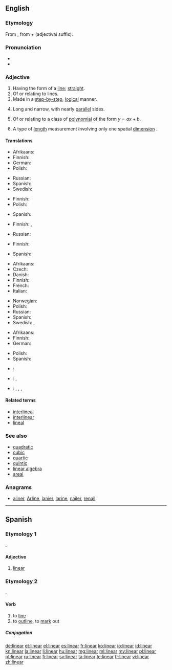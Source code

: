 {{also|Linear|LINEAR|lineär}}
==English==
{{wikipedia}}

===Etymology===
From {{etyl|la|en}}<!--Classical Latin?--> {{term|linearis|lang=la}}, from {{term|linea||line|lang=la}} + {{term|-aris|lang=la}} (adjectival suffix).

===Pronunciation===
* {{IPA|/ˈlɪ.niː.ə/|/ˈlɪ.niː.ɚ/}}
* {{audio|En-us-linear.ogg|Audio (US)}}

===Adjective===
{{en-adj}}

# Having the form of a [[line]]; [[straight]].
# Of or relating to lines.
# Made in a [[step-by-step]], [[logical]] manner.
# {{context|botany|of leaves|lang=en}} Long and narrow, with nearly [[parallel]] sides.
# {{context|mathematics|lang=en}} Of or relating to a class of [[polynomial]] of the form <math> y = ax + b </math>.
# {{context|physics|lang=en}} A type of [[length]] measurement involving only one spatial [[dimension]] {{qualifier|as opposed to area or volume}}.

====Translations====
{{trans-top|having the form of a line}}
* Afrikaans: {{t-|af|lineêr}}
* Finnish: {{t-|fi|suoraviivainen}}
* German: {{t|de|linear}}
* Polish: {{t-|pl|liniowy|m}}
{{trans-mid}}
* Russian: {{t+|ru|линейный|tr=linéjnyj|sc=Cyrl}}
* Spanish: {{t-|es|lineal}}
* Swedish: {{t+|sv|linjär}}
{{trans-bottom}}

{{trans-top|of or relating to lines}}
* Finnish: {{t-|fi|suoraviivainen}}
* Polish: {{t-|pl|liniowy|m}}
{{trans-mid}}
* Spanish: {{t-|es|lineal}}
{{trans-bottom}}

{{trans-top|made in a step-by-step manner}}
* Finnish: {{t-|fi|suoraviivainen}}, {{t-|fi|johdonmukainen}}
{{trans-mid}}
* Russian: {{t-|ru|последовательный|tr=poslédovatel'nyj}}
{{trans-bottom}}

{{trans-top|botany, of leaves: long and narrow}}
* Finnish: {{t-|fi|tasasoukka}}
{{trans-mid}}
* Spanish: {{t-|es|lineal}}
{{trans-bottom}}

{{trans-top|in mathematics, of first-degree polynomial}}
* Afrikaans: {{t-|af|lineêr}}
* Czech: {{t-|cs|lineární|m}}
* Danish: {{t-|da|lineær}}
* Finnish: {{t-|fi|lineaarinen}}
* French: {{t+|fr|linéaire}}
* Italian: {{t+|it|lineare|m|f}}
{{trans-mid}}
* Norwegian: {{t-|no|lineær}}
* Polish: {{t-|pl|liniowy|m}}
* Russian: {{t+|ru|линейный}}
* Spanish: {{t-|es|lineal}}
* Swedish: {{t+|sv|linjär}}, {{t+|sv|lineär}}
{{trans-bottom}}

{{trans-top|physics: involving only one dimension}}
* Afrikaans: {{t-|af|lineêr}}
* Finnish: {{t-|fi|lineaarinen}}
* German: {{t|de|linear}}
{{trans-mid}}
* Polish: {{t-|pl|liniowy|m}}
* Spanish: {{t-|es|unidimensional}}
{{trans-bottom}}

{{checktrans-top}}
* {{ttbc|fr}}: {{qualifier|1,2}} {{t|fr|linéaire}}
* {{ttbc|ko}}: {{t|ko|선형|tr=1,2|sc=Kore}}, {{t|ko|일차|tr=2,3|sc=Kore}}
{{trans-mid}}
* {{ttbc|ja}}: {{t|ja|リニア|tr=rinia|sc=Jpan}}, {{t|ja|リンネル|tr=rinneru|sc=Jpan}}, {{t|ja|線形|tr=senkei 1,2|sc=Jpan}}, {{t|ja|一次|tr=ichiji 2,3|sc=Jpan}}
{{trans-bottom}}

====Related terms====
* [[interlineal]]
* [[interlinear]]
* [[lineal]]

===See also===
* [[quadratic]]
* [[cubic]]
* [[quartic]]
* [[quintic]]
* [[linear algebra]]
* [[areal]]

===Anagrams===
* [[aliner#English|aliner]], [[Arline#English|Arline]], [[lanier#English|lanier]], [[larine#English|larine]], [[nailer#English|nailer]], [[renail#English|renail]]

----

==Spanish==

===Etymology 1===
{{etyl|la|es}} {{term/t|la|lineāris}}.

====Adjective====
{{es-adj|pl=lineares}}

# {{context|botany|lang=es}} [[#English|linear]]

===Etymology 2===
{{etyl|la|es}} {{term/t|la|lineāre}}.

====Verb====
{{es-verb|line|ar}}

# to [[line]]
# to [[outline]], to [[mark]] out

=====Conjugation=====
{{es-conj-ar|line}}

[[de:linear]]
[[et:linear]]
[[el:linear]]
[[es:linear]]
[[fr:linear]]
[[ko:linear]]
[[io:linear]]
[[id:linear]]
[[kn:linear]]
[[la:linear]]
[[li:linear]]
[[hu:linear]]
[[mg:linear]]
[[ml:linear]]
[[my:linear]]
[[pl:linear]]
[[pt:linear]]
[[ru:linear]]
[[fi:linear]]
[[sv:linear]]
[[ta:linear]]
[[te:linear]]
[[tr:linear]]
[[vi:linear]]
[[zh:linear]]